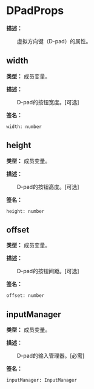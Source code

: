 
# DPadProps

**描述：**

&emsp;&emsp;虚拟方向键（D-pad）的属性。

## width

**类型：** 成员变量。

**描述：**

&emsp;&emsp;D-pad的按钮宽度。[可选]

**签名：**
```tl
width: number
```

## height

**类型：** 成员变量。

**描述：**

&emsp;&emsp;D-pad的按钮高度。[可选]

**签名：**
```tl
height: number
```

## offset

**类型：** 成员变量。

**描述：**

&emsp;&emsp;D-pad的按钮间距。[可选]

**签名：**
```tl
offset: number
```

## inputManager

**类型：** 成员变量。

**描述：**

&emsp;&emsp;D-pad的输入管理器。[必需]

**签名：**
```tl
inputManager: InputManager
```